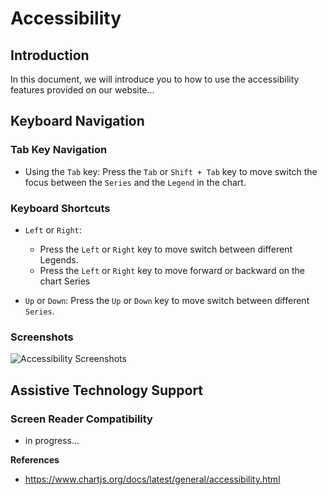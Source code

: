 # Accessibility

## Introduction

In this document, we will introduce you to how to use the accessibility features provided on our website...

## Keyboard Navigation

### Tab Key Navigation

- Using the `Tab` key: Press the `Tab` or `Shift + Tab` key to move switch the focus between the `Series` and the `Legend` in the chart.

### Keyboard Shortcuts

- `Left` or `Right`:

  - Press the `Left` or `Right` key to move switch between different Legends.
  - Press the `Left` or `Right` key to move forward or backward on the chart Series

- `Up` or `Down`: Press the `Up` or `Down` key to move switch between different `Series`.

### Screenshots

![Accessibility Screenshots](/img/a11y.gif 'Navigation by keyword')

## Assistive Technology Support

### Screen Reader Compatibility

- in progress...

**References**

- https://www.chartjs.org/docs/latest/general/accessibility.html
